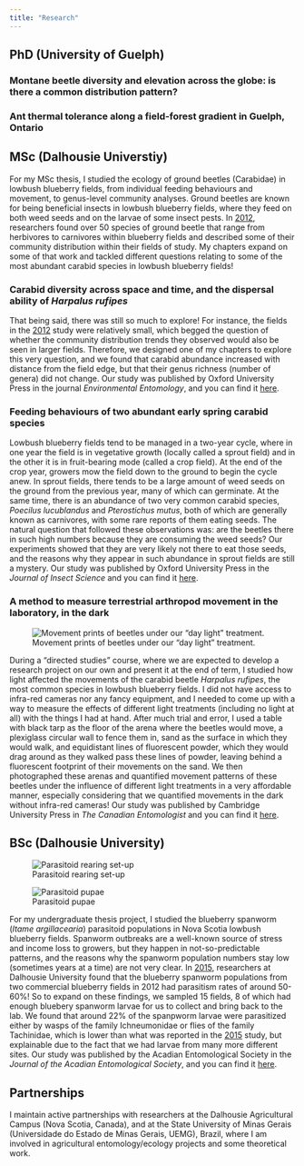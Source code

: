 ```yaml
---
title: "Research"
---
```


## PhD (University of Guelph)

### Montane beetle diversity and elevation across the globe: is there a common distribution pattern?

### Ant thermal tolerance along a field-forest gradient in Guelph, Ontario

## MSc (Dalhousie Universtiy)

For my MSc thesis, I studied the ecology of ground beetles (Carabidae) in lowbush blueberry fields, from individual feeding behaviours and movement, to genus-level community analyses. Ground beetles are known for being beneficial insects in lowbush blueberry fields, where they feed on both weed seeds and on the larvae of some insect pests. In <a href="https://doi.org/10.4039/tce.2012.76" target="_blank">2012</a>, researchers found over 50 species of ground beetle that range from herbivores to carnivores within blueberry fields and described some of their community distribution within their fields of study. My chapters expand on some of that work and tackled different questions relating to some of the most abundant carabid species in lowbush blueberry fields!

### Carabid diversity across space and time, and the dispersal ability of *Harpalus rufipes*

That being said, there was still so much to explore! For instance, the fields in the <a href="https://doi.org/10.4039/tce.2012.76" target="_blank">2012</a> study were relatively small, which begged the question of whether the community distribution trends they observed would also be seen in larger fields. Therefore, we designed one of my chapters to explore this very question, and we found that carabid abundance increased with distance from the field edge, but that their genus richness (number of genera) did not change. Our study was published by Oxford University Press in the journal *Environmental Entomology*, and you can find it <a href="https://doi.org/10.1093/ee/nvaa047" target="_blank">here</a>.

### Feeding behaviours of two abundant early spring carabid species

Lowbush blueberry fields tend to be managed in a two-year cycle, where in one year the field is in vegetative growth (locally called a sprout field) and in the other it is in fruit-bearing mode (called a crop field). At the end of the crop year, growers mow the field down to the ground to begin the cycle anew. In sprout fields, there tends to be a large amount of weed seeds on the ground from the previous year, many of which can germinate. At the same time, there is an abundance of two very common carabid species, *Poecilus lucublandus* and *Pterostichus mutus*, both of which are generally known as carnivores, with some rare reports of them eating seeds. The natural question that followed these observations was: are the beetles there in such high numbers because they are consuming the weed seeds? Our experiments showed that they are very likely not there to eat those seeds, and the reasons why they appear in such abundance in sprout fields are still a mystery. Our study was published by Oxford University Press in the *Journal of Insect Science* and you can find it <a href="https://doi.org/10.1093/jisesa/iez027" target="_blank">here</a>.

### A method to measure terrestrial arthropod movement in the laboratory, in the dark

![Movement prints of beetles under our "day light" treatment.](beetle_movements.jpg)

During a "directed studies" course, where we are expected to develop a research project on our own and present it at the end of term, I studied how light affected the movements of the carabid beetle *Harpalus rufipes*, the most common species in lowbush blueberry fields. I did not have access to infra-red cameras nor any fancy equipment, and I needed to come up with a way to measure the effects of different light treatments (including no light at all) with the things I had at hand. After much trial and error, I used a table with black tarp as the floor of the arena where the beetles would move, a plexiglass circular wall to fence them in, sand as the surface in which they would walk, and equidistant lines of fluorescent powder, which they would drag around as they walked pass these lines of powder, leaving behind a fluorescent footprint of their movements on the sand. We then photographed these arenas and quantified movement patterns of these beetles under the influence of different light treatments in a very affordable manner, especially considering that we quantified movements in the dark without infra-red cameras! Our study was published by Cambridge University Press in *The Canadian Entomologist* and you can find it <a href="https://doi.org/10.4039/tce.2020.48" target="_blank">here</a>.

## BSc (Dalhousie University)

::: {layout-ncol=2}
![Parasitoid rearing set-up](parasitoid_rearing.jpg)

![Parasitoid pupae](parasitoid_pupae.jpg)
:::

For my undergraduate thesis project, I studied the blueberry spanworm (*Itame argillacearia*) parasitoid populations in Nova Scotia lowbush blueberry fields. Spanworm outbreaks are a well-known source of stress and income loss to growers, but they happen in not-so-predictable patterns, and the reasons why the spanworm population numbers stay low (sometimes years at a time) are not very clear. In <a href="https://doi.org/10.1007/s10340-015-0650-6" target="_blank">2015</a>, researchers at Dalhousie University found that the blueberry spanworm populations from two commercial blueberry fields in 2012 had parasitism rates of around 50-60%! So to expand on these findings, we sampled 15 fields, 8 of which had enough bluebery spanworm larvae for us to collect and bring back to the lab. We found that around 22% of the spanpworm larvae were parasitized either by wasps of the family Ichneumonidae or flies of the family Tachinidae, which is lower than what was reported in the <a href="https://doi.org/10.1007/s10340-015-0650-6" target="_blank">2015</a> study, but explainable due to the fact that we had larvae from many more different sites. Our study was published by the Acadian Entomological Society in the *Journal of the Acadian Entomological Society*, and you can find it <a href="https://acadianes.org/journal/papers/cutler_16-4.pdf" target="_blank">here</a>.

## Partnerships

I maintain active partnerships with researchers at the Dalhousie Agricultural Campus (Nova Scotia, Canada), and at the State University of Minas Gerais (Universidade do Estado de Minas Gerais, UEMG), Brazil, where I am involved in agricultural entomology/ecology projects and some theoretical work.